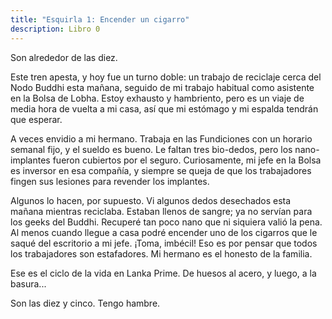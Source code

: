 ```yaml
---
title: "Esquirla 1: Encender un cigarro"
description: Libro 0
---
```


Son alrededor de las diez.

Este tren apesta, y hoy fue un turno doble: un trabajo de reciclaje cerca del Nodo Buddhi esta mañana, seguido de mi trabajo habitual como asistente en la Bolsa de Lobha. Estoy exhausto y hambriento, pero es un viaje de media hora de vuelta a mi casa, así que mi estómago y mi espalda tendrán que esperar.

A veces envidio a mi hermano. Trabaja en las Fundiciones con un horario semanal fijo, y el sueldo es bueno. Le faltan tres bio-dedos, pero los nano-implantes fueron cubiertos por el seguro. Curiosamente, mi jefe en la Bolsa es inversor en esa compañía, y siempre se queja de que los trabajadores fingen sus lesiones para revender los implantes.

Algunos lo hacen, por supuesto. Vi algunos dedos desechados esta mañana mientras reciclaba. Estaban llenos de sangre; ya no servían para los geeks del Buddhi. Recuperé tan poco nano que ni siquiera valió la pena. Al menos cuando llegue a casa podré encender uno de los cigarros que le saqué del escritorio a mi jefe. ¡Toma, imbécil! Eso es por pensar que todos los trabajadores son estafadores. Mi hermano es el honesto de la familia.

Ese es el ciclo de la vida en Lanka Prime. De huesos al acero, y luego, a la basura...

Son las diez y cinco. Tengo hambre.

<div className="flex justify-center">
  <ShardButtons 
    shardNumber={1} 
    shardTitle="Encender un cigarro" 
  />
</div>